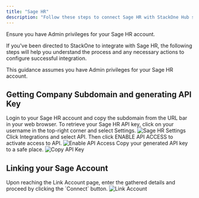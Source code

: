 ```yaml
---
title: "Sage HR"
description: "Follow these steps to connect Sage HR with StackOne Hub successfully."
---
```



<Warning>
  Ensure you have Admin privileges for your Sage HR account.
</Warning>

If you've been directed to StackOne to integrate with Sage HR, the following steps will help you understand the process and any necessary actions to configure successful integration.

This guidance assumes you have Admin privileges for your Sage HR account.

## Getting Company Subdomain and generating API Key

<Steps>
  <Step title="Login to Sage HR">
    Login to your Sage HR account and copy the subdomain from the URL bar in your web browser.
  </Step>
  <Step title="Navigate to Settings">
    To retrieve your Sage HR API key, click on your username in the top-right corner and select Settings.
    <Frame>
      <img className='rounded-md' style={{ margin: '0 auto', border: '1px solid #efefef' }} alt="Sage HR Settings" src="/images/sage/image1.png" />
    </Frame>
  </Step>

  <Step title="Enable API Access">
    Click Integrations and select API. Then click ENABLE API ACCESS to activate access to API.
    <Frame>
      <img className='rounded-md' style={{ margin: '0 auto', border: '1px solid #efefef' }} alt="Enable API Access" src="/images/sage/image2.png" />
    </Frame>
  </Step>

  <Step title="Copy API Key">
    Copy your generated API key to a safe place.
    <Frame>
      <img className='rounded-md' style={{ margin: '0 auto', border: '1px solid #efefef' }} alt="Copy API Key" src="/images/sage/image3.png" />
    </Frame>
  </Step>
</Steps>

## Linking your Sage Account

<Steps>
  <Step title="Enter API Key and Subdomain">
    Upon reaching the Link Account page, enter the gathered details and proceed by clicking the `Connect` button.
    <Frame>
      <img className='rounded-md' style={{ margin: '0 auto', border: '1px solid #efefef' }} alt="Link Account" src="/images/sage/image4.png" />
    </Frame>
  </Step>
</Steps>

<IntegrationFooter />
